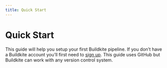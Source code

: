 ```yaml
---
title: Quick Start
---
```

# Quick Start

This guide will help you setup your first Buildkite pipeline. If you don’t have a Buildkite account you’ll first need to [sign up](https://buildkite.com/signup). This guide uses GitHub but Buildkite can work with any version control system.

